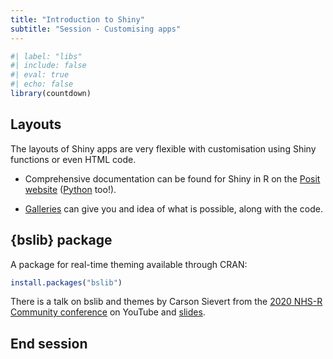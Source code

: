 ```yaml
---
title: "Introduction to Shiny"
subtitle: "Session - Customising apps"
---
```


```r
#| label: "libs"
#| include: false
#| eval: true
#| echo: false
library(countdown)
```

## Layouts

The layouts of Shiny apps are very flexible with customisation using Shiny functions or even HTML code.

::: {.incremental}
- Comprehensive documentation can be found for Shiny in R on the [Posit website](https://shiny.posit.co/r/articles/build/layout-guide/) ([Python](https://shiny.posit.co/py/) too!).

- [Galleries](https://shiny.posit.co/r/gallery/) can give you and idea of what is possible, along with the code.
:::

## {bslib} package

A package for real-time theming available through CRAN:

```r
install.packages("bslib")
```

There is a talk on bslib and themes by Carson Sievert from the [2020 NHS-R Community conference](https://www.youtube.com/watch?v=b9WWNO4P2nY) on YouTube and [slides](https://talks.cpsievert.me/20201112/#1).

## End session
